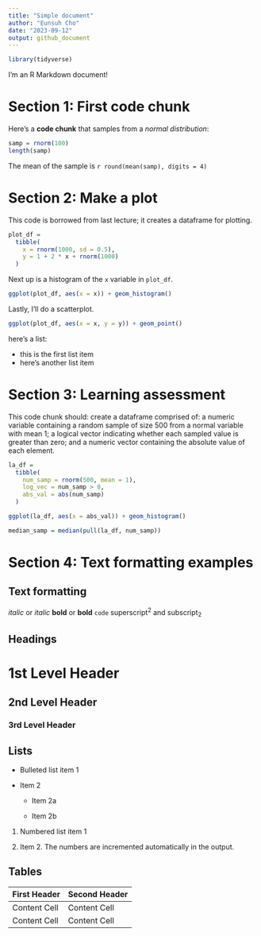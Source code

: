 ```yaml
---
title: "Simple document"
author: "Eunsuh Cho"
date: "2023-09-12"
output: github_document
---
```


```r
library(tidyverse)
```
I'm an R Markdown document!

# Section 1: First code chunk

Here's a **code chunk** that samples from 
a _normal distribution_:

```r
samp = rnorm(100)
length(samp)
```

The mean of the sample is `r round(mean(samp), digits = 4)`

# Section 2: Make a plot

This code is borrowed from last lecture; it creates a dataframe for plotting.

```r
plot_df =
  tibble(
    x = rnorm(1000, sd = 0.5),
    y = 1 + 2 * x + rnorm(1000)
  )
```

Next up is a histogram of the `x` variable in   `plot_df`.

```r
ggplot(plot_df, aes(x = x)) + geom_histogram()
```

Lastly, I'll do a scatterplot.

```r
ggplot(plot_df, aes(x = x, y = y)) + geom_point()
```
here's a list:

* this is the first list item
* here's another list item


# Section 3: Learning assessment

This code chunk should: create a dataframe comprised of: a numeric variable containing a random sample of size 500 from a normal variable with mean 1; a logical vector indicating whether each sampled value is greater than zero; and a numeric vector containing the absolute value of each element.

```r
la_df = 
  tibble(
    num_samp = rnorm(500, mean = 1),
    log_vec = num_samp > 0,
    abs_val = abs(num_samp)
  )

ggplot(la_df, aes(x = abs_val)) + geom_histogram()

median_samp = median(pull(la_df, num_samp))
```


# Section 4: Text formatting examples

Text formatting 
------------------------------------------------------------

*italic*  or  _italic_
**bold**  or  __bold__
`code`
superscript^2^ and subscript~2~


Headings
------------------------------------------------------------

# 1st Level Header

## 2nd Level Header

### 3rd Level Header


Lists
------------------------------------------------------------

*   Bulleted list item 1

*   Item 2

    * Item 2a

    * Item 2b

1.  Numbered list item 1

1.  Item 2. The numbers are incremented automatically in the output.


Tables 
------------------------------------------------------------

First Header  | Second Header
------------- | -------------
Content Cell  | Content Cell
Content Cell  | Content Cell

